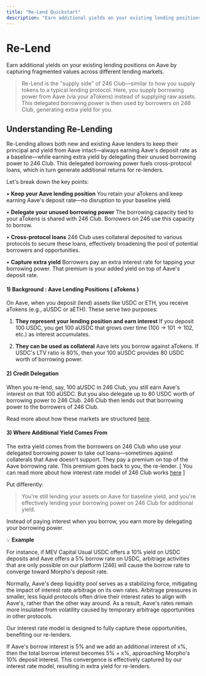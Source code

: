 ```yaml
---
title: "Re-Lend Quickstart"
description: "Earn additional yields on your existing lending positions on Aave by capturing fragmented values across different lending markets."
---
```


# Re-Lend

Earn additional yields on your existing lending positions on Aave by capturing fragmented values across different lending markets.

> Re-Lend is the "supply side" of 246 Club—similar to how you supply tokens to a typical lending protocol. Here, you supply borrowing power from Aave (via your aTokens) instead of supplying raw assets. This delegated borrowing power is then used by borrowers on 246 Club, generating extra yield for you.

## Understanding Re-Lending

Re-Lending allows both new and existing Aave lenders to keep their principal and yield from Aave intact—always earning Aave's deposit rate as a baseline—while earning extra yield by delegating their unused borrowing power to 246 Club. This delegated borrowing power fuels cross-protocol loans, which in turn generate additional returns for re-lenders.

Let's break down the key points:

• **Keep your Aave lending position**
You retain your aTokens and keep earning Aave's deposit rate—no disruption to your baseline yield.

• **Delegate your unused borrowing power**
The borrowing capacity tied to your aTokens is shared with 246 Club. Borrowers on 246 use this capacity to borrow.

• **Cross-protocol loans**
246 Club uses collateral deposited to various protocols to secure these loans, effectively broadening the pool of potential borrowers and opportunities.

• **Capture extra yield**
Borrowers pay an extra interest rate for tapping your borrowing power. That premium is your added yield on top of Aave's deposit rate.

#### 1) Background : Aave Lending Positions ( aTokens )

On Aave, when you deposit (lend) assets like USDC or ETH, you receive aTokens (e.g., aUSDC or aETH). These serve two purposes:

1. **They represent your lending position and earn interest**
If you deposit 100 USDC, you get 100 aUSDC that grows over time (100 → 101 → 102, etc.) as interest accumulates.

2. **They can be used as collateral**
Aave lets you borrow against aTokens. If USDC's LTV ratio is 80%, then your 100 aUSDC provides 80 USDC worth of borrowing power.

#### 2) Credit Delegation

When you re-lend, say, 100 aUSDC in 246 Club, you still earn Aave's interest on that 100 aUSDC. But you also delegate up to 80 USDC worth of borrowing power to 246 Club. 246 Club then lends out that borrowing power to the borrowers of 246 Club.

Read more about how these markets are structured [here](https://app.gitbook.com/o/l6NjkdwkcR4A1a4lrrZ4/s/ZJztDv5TUsvn1G46jUB5/architecture/market-structure).

#### 3) Where Additional Yield Comes From

The extra yield comes from the borrowers on 246 Club who use your delegated borrowing power to take out loans—sometimes against collaterals that Aave doesn't support. They pay a premium on top of the Aave borrowing rate. This premium goes back to you, the re-lender. [ You can read more about how interest rate model of 246 Club works [here](https://app.gitbook.com/o/l6NjkdwkcR4A1a4lrrZ4/s/ZJztDv5TUsvn1G46jUB5/architecture/interest-rate-model) ]

Put differently:

> You're still lending your assets on Aave for baseline yield, and you're effectively lending your borrowing power on 246 Club for additional yield.

Instead of paying interest when you borrow, you earn more by delegating your borrowing power.

💡 **Example**

For instance, if MEV Capital Usual USDC offers a 10% yield on USDC deposits and Aave offers a 5% borrow rate on USDC, arbitrage activities that are only possible on our platform (246) will cause the borrow rate to converge toward Morpho's deposit rate.

Normally, Aave's deep liquidity pool serves as a stabilizing force, mitigating the impact of interest rate arbitrage on its own rates. Arbitrage pressures in smaller, less liquid protocols often drive their interest rates to align with Aave's, rather than the other way around. As a result, Aave's rates remain more insulated from volatility caused by temporary arbitrage opportunities in other protocols.

Our interest rate model is designed to fully capture these opportunities, benefiting our re-lenders.

If Aave's borrow interest is 5% and we add an additional interest of x%, then the total borrow interest becomes 5% + x%, approaching Morpho's 10% deposit interest. This convergence is effectively captured by our interest rate model, resulting in extra yield for re-lenders.